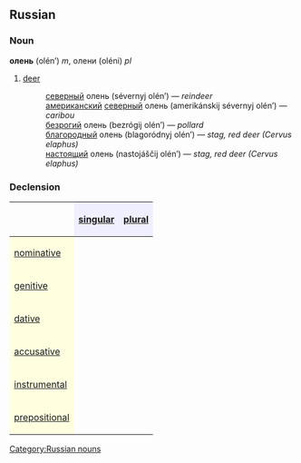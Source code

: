 ==Russian==
[[Category:Russian nouns]]
===Noun===
'''олень''' (olén’) ''m'', олени (oléni) ''pl''

# [[deer]]
#:[[северный]] олень (sévernyj olén’) — ''reindeer''
#:[[американский]] [[северный]] олень (amerikánskij sévernyj olén’) — ''caribou''
#:[[безрогий]] олень (bezrógij olén’) — ''pollard''
#:[[благородный]] олень (blagoródnyj olén’) — ''stag, red deer (Cervus elaphus)''
#:[[настоящий]] олень (nastojáščij olén’) — ''stag, red deer (Cervus elaphus)''

===Declension===
{| border="1" cellpadding="4" cellspacing="0"
!
! style="background-color: #EFEFFF" align="center"|[[singular]]
! style="background-color: #EFEFFF" align="center"|[[plural]]
|-
! style="background-color: #FFFFE0" align="left"|[[nominative case|nominative]]
| align="center"|{{RUchar|оле́нь}}
| align="center"|{{RUchar|оле́ни}}
|-
! style="background-color: #FFFFE0" align="left"|[[genitive case|genitive]]
| align="center"|{{RUchar|оле́ня}}
| align="center"|{{RUchar|оле́ней}}
|-
! style="background-color: #FFFFE0" align="left"|[[dative case|dative]]
| align="center"|{{RUchar|оле́ню}}
| align="center"|{{RUchar|оле́ням}}
|-
! style="background-color: #FFFFE0" align="left"|[[accusative case|accusative]]
| align="center"|{{RUchar|оле́ня}}
| align="center"|{{RUchar|оле́ней}}
|-
! style="background-color: #FFFFE0" align="left"|[[instrumental case|instrumental]]
| align="center"|{{RUchar|оле́нем}}
| align="center"|{{RUchar|оле́нями}}
|-
! style="background-color: #FFFFE0" align="left"|[[prepositional case|prepositional]]
| align="center"|{{RUchar|об оле́не}}
| align="center"|{{RUchar|об оле́нях}}
|}